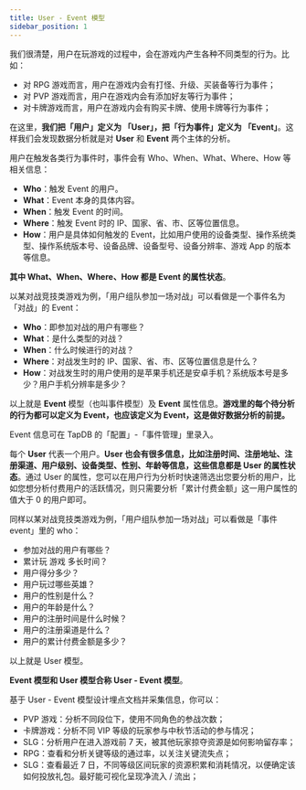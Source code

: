 ```yaml
---
title: User - Event 模型
sidebar_position: 1
---
```


我们很清楚，用户在玩游戏的过程中，会在游戏内产生各种不同类型的行为。比如：

- 对 RPG 游戏而言，用户在游戏内会有打怪、升级、买装备等行为事件；
- 对 PVP 游戏而言，用户在游戏内会有添加好友等行为事件；
- 对卡牌游戏而言，用户在游戏内会有购买卡牌、使用卡牌等行为事件；

在这里，**我们把「用户」定义为 「User」，把「行为事件」定义为 「Event」**。这样我们会发现数据分析就是对 **User** 和 **Event** 两个主体的分析。

用户在触发各类行为事件时，事件会有 Who、When、What、Where、How 等相关信息：

- **Who**：触发 Event 的用户。
- **What**：Event 本身的具体内容。
- **When**：触发 Event 的时间。
- **Where**：触发 Event 时的 IP、国家、省、市、区等位置信息。
- **How**：用户是具体如何触发的 Event，比如用户使用的设备类型、操作系统类型、操作系统版本号、设备品牌、设备型号、设备分辨率、游戏 App 的版本等信息。

**其中 What、When、Where、How 都是 Event 的属性状态**。

以某对战竞技类游戏为例，「用户组队参加一场对战」可以看做是一个事件名为「对战」的 Event：

- **Who**：即参加对战的用户有哪些？
- **What**：是什么类型的对战？
- **When**：什么时候进行的对战？
- **Where**：对战发生时的 IP、国家、省、市、区等位置信息是什么？
- **How**：对战发生时的用户使用的是苹果手机还是安卓手机？系统版本号是多少？用户手机分辨率是多少？

以上就是 **Event** 模型（也叫事件模型）及 **Event** 属性信息。**游戏里的每个待分析的行为都可以定义为 Event，也应该定义为 Event，这是做好数据分析的前提。**

Event 信息可在 TapDB 的「配置」-「事件管理」里录入。

每个 **User** 代表一个用户。**User 也会有很多信息，比如注册时间、注册地址、注册渠道、用户级别、设备类型、性别、年龄等信息，这些信息都是 User 的属性状态**。通过 User 的属性，您可以在用户行为分析时快速筛选出您要分析的用户，比如您想分析付费用户的活跃情况，则只需要分析「累计付费金额」这一用户属性的值大于 0 的用户即可。

同样以某对战竞技类游戏为例，「用户组队参加一场对战」可以看做是「事件 event」里的 who：

- 参加对战的用户有哪些？
- 累计玩 游戏 多长时间？
- 用户得分多少？
- 用户玩过哪些英雄？
- 用户的性别是什么？
- 用户的年龄是什么？
- 用户的注册时间是什么时候？
- 用户的注册渠道是什么？
- 用户的累计付费金额是多少？

以上就是 User 模型。

**Event 模型和 User 模型合称 User - Event 模型**。

基于 User - Event 模型设计埋点文档并采集信息，你可以：

- PVP 游戏：分析不同段位下，使用不同角色的参战次数；
- 卡牌游戏：分析不同 VIP 等级的玩家参与中秋节活动的参与情况；
- SLG：分析用户在进入游戏前 7 天，被其他玩家掠夺资源是如何影响留存率；
- RPG：查看和分析关键等级的通过率，以关注关键流失点；
- SLG：查看最近 7 日，不同等级区间玩家的资源积累和消耗情况，以便确定该如何投放礼包。最好能可视化呈现净流入 / 流出；
